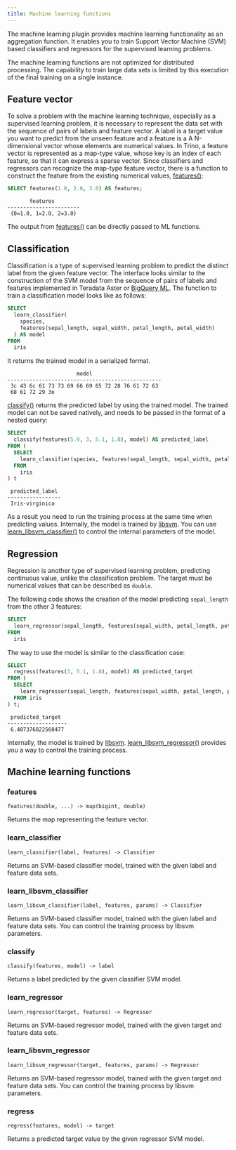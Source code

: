 ```yaml
---
title: Machine learning functions
---
```


The machine learning plugin provides machine learning functionality
as an aggregation function. It enables you to train Support Vector Machine (SVM)
based classifiers and regressors for the supervised learning problems.

<Note>
The machine learning functions are not optimized for distributed processing.
The capability to train large data sets is limited by this execution of the
final training on a single instance.
</Note>

## Feature vector

To solve a problem with the machine learning technique, especially as a
supervised learning problem, it is necessary to represent the data set
with the sequence of pairs of labels and feature vector. A label is a
target value you want to predict from the unseen feature and a feature is a
A N-dimensional vector whose elements are numerical values. In Trino, a
feature vector is represented as a map-type value, whose key is an index
of each feature, so that it can express a sparse vector.
Since classifiers and regressors can recognize the map-type feature
vector, there is a function to construct the feature from the existing
numerical values, [features()](#features):

```sql
SELECT features(1.0, 2.0, 3.0) AS features;
```

```text
       features
-----------------------
 {0=1.0, 1=2.0, 2=3.0}
```

The output from [features()](#features) can be directly passed to ML functions.

## Classification

Classification is a type of supervised learning problem to predict the distinct
label from the given feature vector. The interface looks similar to the
construction of the SVM model from the sequence of pairs of labels and features
implemented in Teradata Aster or [BigQuery ML](https://cloud.google.com/bigquery-ml/docs/bigqueryml-intro).
The function to train a classification model looks like as follows:

```sql
SELECT
  learn_classifier(
    species,
    features(sepal_length, sepal_width, petal_length, petal_width)
  ) AS model
FROM
  iris
```

It returns the trained model in a serialized format.

```text
                      model
-------------------------------------------------
 3c 43 6c 61 73 73 69 66 69 65 72 28 76 61 72 63
 68 61 72 29 3e
```


[classify()](#classify) returns the predicted label by using the trained model.
The trained model can not be saved natively, and needs to be passed in
the format of a nested query:

```sql
SELECT
  classify(features(5.9, 3, 5.1, 1.8), model) AS predicted_label
FROM (
  SELECT
    learn_classifier(species, features(sepal_length, sepal_width, petal_length, petal_width)) AS model
  FROM
    iris
) t
```

```text
 predicted_label
-----------------
 Iris-virginica
```

As a result you need to run the training process at the same time when predicting values.
Internally, the model is trained by [libsvm](https://www.csie.ntu.edu.tw/~cjlin/libsvm/).
You can use [learn_libsvm_classifier()](#learn-libsvm-classifier) to control the internal parameters of the model.

## Regression

Regression is another type of supervised learning problem, predicting continuous
value, unlike the classification problem. The target must be numerical values that can
be described as `double`.

The following code shows the creation of the model predicting `sepal_length`
from the other 3 features:

```sql
SELECT
  learn_regressor(sepal_length, features(sepal_width, petal_length, petal_width)) AS model
FROM
  iris
```

The way to use the model is similar to the classification case:

```sql
SELECT
  regress(features(3, 5.1, 1.8), model) AS predicted_target
FROM (
  SELECT
    learn_regressor(sepal_length, features(sepal_width, petal_length, petal_width)) AS model
  FROM iris
) t;
```

```text
 predicted_target
-------------------
 6.407376822560477
```

Internally, the model is trained by [libsvm](https://www.csie.ntu.edu.tw/~cjlin/libsvm/).
[learn_libsvm_regressor()](#learn-libsvm-regressor) provides you a way to control the training process.

## Machine learning functions

### features

```
features(double, ...) -> map(bigint, double)
```
Returns the map representing the feature vector.

### learn_classifier

```
learn_classifier(label, features) -> Classifier
```
Returns an SVM-based classifier model, trained with the given label and feature data sets.

### learn_libsvm_classifier

```
learn_libsvm_classifier(label, features, params) -> Classifier
```
Returns an SVM-based classifier model, trained with the given label and feature data sets.
You can control the training process by libsvm parameters.

### classify

```
classify(features, model) -> label
```
Returns a label predicted by the given classifier SVM model.

### learn_regressor

```
learn_regressor(target, features) -> Regressor
```
Returns an SVM-based regressor model, trained with the given target and feature data sets.

### learn_libsvm_regressor

```
learn_libsvm_regressor(target, features, params) -> Regressor
```
Returns an SVM-based regressor model, trained with the given target and feature data sets.
You can control the training process by libsvm parameters.

### regress

```
regress(features, model) -> target
```
Returns a predicted target value by the given regressor SVM model.
